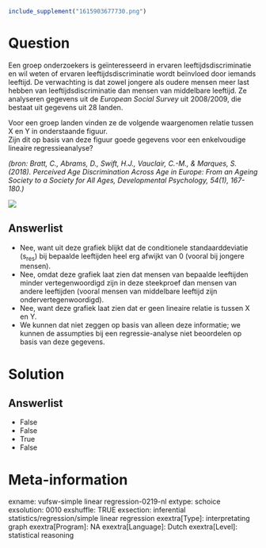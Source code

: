 ```r
include_supplement("1615903677730.png")
```

Question
========
Een groep onderzoekers is geïnteresseerd in ervaren
leeftijdsdiscriminatie en wil weten of ervaren leeftijdsdiscriminatie
wordt beïnvloed door iemands leeftijd. De verwachting is dat zowel
jongere als oudere mensen meer last hebben van leeftijdsdiscriminatie
dan mensen van middelbare leeftijd. Ze analyseren gegevens uit
de *European Social Survey* uit 2008/2009, die bestaat uit gegevens uit
28 landen.  
  
Voor een groep landen vinden ze de volgende waargenomen relatie tussen X
en Y in onderstaande figuur.  
Zijn dit op basis van deze figuur goede gegevens voor een enkelvoudige
lineaire regressieanalyse?   
  
*(bron: Bratt, C., Abrams, D., Swift, H.J., Vauclair, C.-M., & Marques,
S. (2018). Perceived Age Discrimination Across Age in Europe: From an
Ageing Society to a Society for All Ages, Developmental Psychology,
54(1), 167-180.)*  
  
![](1615903677730.png)

Answerlist
----------
* Nee, want uit deze grafiek blijkt dat de conditionele standaarddeviatie
  (s<sub>res</sub>) bij bepaalde leeftijden heel erg afwijkt van 0 (vooral
  bij jongere mensen).
* Nee, omdat deze grafiek laat zien dat mensen van bepaalde leeftijden
  minder vertegenwoordigd zijn in deze steekproef dan mensen van andere
  leeftijden (vooral mensen van middelbare leeftijd zijn
  ondervertegenwoordigd).
* Nee, want deze grafiek laat zien dat er geen lineaire relatie is tussen
  X en Y.
* We kunnen dat niet zeggen op basis van alleen deze informatie; we kunnen
  de assumpties bij een regressie-analyse niet beoordelen op basis van
  deze gegevens.

Solution
========










Answerlist
----------
* False
* False
* True
* False

Meta-information
================
exname: vufsw-simple linear regression-0219-nl
extype: schoice
exsolution: 0010
exshuffle: TRUE
exsection: inferential statistics/regression/simple linear regression
exextra[Type]: interpretating graph
exextra[Program]: NA
exextra[Language]: Dutch
exextra[Level]: statistical reasoning

